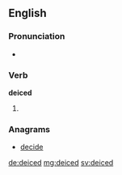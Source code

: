 ==English==

===Pronunciation===
* {{rhymes|aɪst|lang=en}}

===Verb===
'''deiced'''

# {{en-past of|deice}}

===Anagrams===
* [[decide#English|decide]]

[[de:deiced]]
[[mg:deiced]]
[[sv:deiced]]